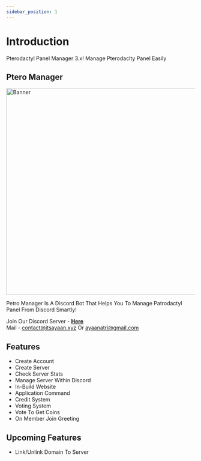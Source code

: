 ```yaml
---
sidebar_position: 1
---
```


# Introduction

Pterodactyl Panel Manager 3.x! Manage Pterodaclty Panel Easily

## Ptero Manager

<img src="https://i.imgur.com/lIs0Xev.png" alt="Banner" width="550" />

Petro Manager Is A Discord Bot That Helps You To Manage Patrodactyl Panel From Discord Smartly!

Join Our Discord Server - **[Here](https://discord.gg/r5kbMdXVAf)**<br/>
Mail - contact@itsayaan.xyz Or ayaanatri@gmail.com

## Features
- Create Account
- Create Server
- Check Server Stats
- Manage Server Within Discord
- In-Build Website
- Application Command
- Credit System
- Voting System
- Vote To Get Coins
- On Member Join Greeting

## Upcoming Features
- Link/Unlink Domain To Server